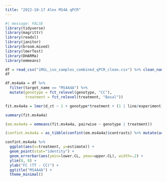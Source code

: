 ```yaml
---
title: "2022-10-17 Alex MS4A qPCR"
---
```


```r
#| message: FALSE
library(tidyverse)
library(magrittr)
library(readxl)
library(janitor)
library(broom.mixed)
library(lmerTest)
library(DHARMa)
library(emmeans)
```

```r
df = read_csv("iMGL_iso_samples_combined_qPCR_clean.csv") %>% clean_names()
df
```

```r
df.ms4a4a = df %>%
  filter(target_name == "MS4A4A") %>%
  mutate(genotype = fct_relevel(genotype, "CC"),
         treatment = fct_relevel(treatment, "Basal"))

fit.ms4a4a = lmer(d_ct ~ 1 + genotype*treatment + (1 | line/experiment), data = df.ms4a4a)

summary(fit.ms4a4a)
```

```r
(em.ms4a4a = emmeans(fit.ms4a4a, pairwise ~ genotype | treatment))
```

```r
(confint.ms4a4a = as_tibble(confint(em.ms4a4a)$contrasts) %>% mutate(across(c(-contrast, - treatment), ~ 2^(.x))))
```

```r
confint.ms4a4a %>%
  ggplot(aes(x=treatment, y=estimate)) +
  geom_point(stat="identity") +
  geom_errorbar(aes(ymin=lower.CL, ymax=upper.CL), width=.2) +
  ylim(0, 8) +
  ylab("FC (TT - CC)") +
  ggtitle("MS4A4A") +
  theme_minimal()
```
